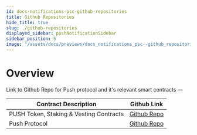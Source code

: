 ```yaml
---
id: docs-notifications-psc-github-repositories
title: Github Repositories
hide_title: true
slug: ./github-repositories
displayed_sidebar: pushNotificationSidebar
sidebar_position: 5
image: "/assets/docs/previews/docs_notifications_psc--github_repositories.png"
---
```


# Overview

Link to Github Repo for Push protocol and it's relevant smart contracts —

<head>
  <title>Push Github Repositories | Push Notifications | Push Documentation</title>
</head>

| Contract Description                    | Github Link                                                                               |
| --------------------------------------- | ----------------------------------------------------------------------------------------- |
| PUSH Token, Staking & Vesting Contracts | [Github Repo](https://github.com/ethereum-push-notification-service/push-smart-contracts)        |
| Push Protocol                           | [Github Repo](https://github.com/ethereum-push-notification-service/push-smart-contracts) |
